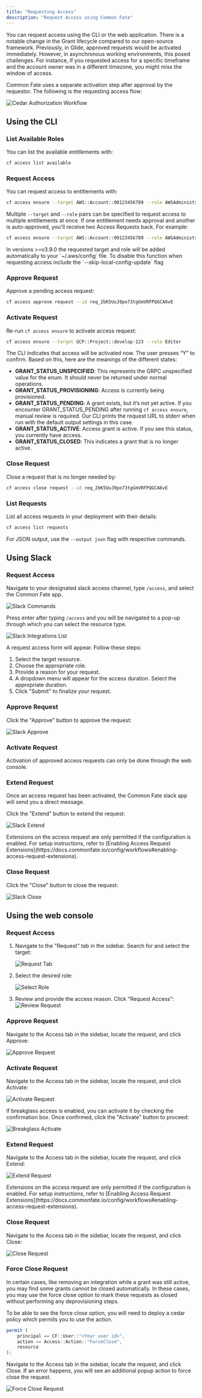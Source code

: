 ```yaml
---
title: "Requesting Access"
description: "Request Access using Common Fate"
---
```



You can request access using the CLI or the web application. There is a notable change in the Grant lifecycle compared to our open-source framework. Previously, in Glide, approved requests would be activated immediately. However, in asynchronous working environments, this posed challenges. For instance, if you requested access for a specific timeframe and the account owner was in a different timezone, you might miss the window of access.

Common Fate uses a separate activation step after approval by the requestor. The following is the requesting access flow:

![Cedar Authorization Workflow](assets/cedar-authorization-workflow.png)

## Using the CLI

### List Available Roles

You can list the available entitlements with:

```bash
cf access list available
```

### Request Access

You can request access to entitlements with:

```bash
cf access ensure --target AWS::Account::00123456789 --role AWSAdministratorAccess
```

Multiple `--target` and `--role` pairs can be specified to request access to multiple entitlements at once. If one entitlement needs approval and another is auto-approved, you'll receive two Access Requests back. For example:

```bash
cf access ensure --target AWS::Account::00123456789 --role AWSAdministratorAccess --target GCP::Project::develop-123 --role Editor
```

<Aside>
  In versions >=v3.9.0 the requested target and role will be added automatically
  to your `~/.aws/config` file. To disable this function when requesting access
  include the `--skip-local-config-update` flag
</Aside>

### Approve Request

Approve a pending access request:

```bash
cf access approve request --id req_2bK5UuJ9po73tgGmVRFPQGCA6vE
```

### Activate Request

Re-run `cf access ensure` to activate access request:

```bash
cf access ensure --target GCP::Project::develop-123 --role Editor
```

The CLI indicates that access will be activated now. The user presses “Y” to confirm. Based on this, here are the meanings of the different states:

- **GRANT_STATUS_UNSPECIFIED**: This represents the GRPC unspecified value for the enum. It should never be returned under normal operations.
- **GRANT_STATUS_PROVISIONING**: Access is currently being provisioned.
- **GRANT_STATUS_PENDING**: A grant exists, but it’s not yet active. If you encounter GRANT_STATUS_PENDING after running `cf access ensure`, manual review is required. Our CLI prints the request URL to stderr when run with the default output settings in this case.
- **GRANT_STATUS_ACTIVE**: Access grant is active. If you see this status, you currently have access.
- **GRANT_STATUS_CLOSED**: This indicates a grant that is no longer active.

### Close Request

Close a request that is no longer needed by:

```bash
cf access close request --id req_2bK5UuJ9po73tgGmVRFPQGCA6vE
```

### List Requests

List all access requests in your deployment with their details:

```bash
cf access list requests
```

For JSON output, use the `--output json` flag with respective commands.

## Using Slack

### Request Access

Navigate to your designated slack access channel, type `/access`, and select the Common Fate app.

![Slack Commands](assets/end-user/slack-commands.png)

Press enter after typing `/access` and you will be navigated to a pop-up through which
you can select the resource type.

![Slack Integrations List](assets/end-user/slack-integrations-list.png)

A request access form will appear. Follow these steps:

1. Select the target resource.
2. Choose the appropriate role.
3. Provide a reason for your request.
4. A dropdown menu will appear for the access duration. Select the appropriate duration.
5. Click "Submit" to finalize your request.

### Approve Request

Click the "Approve" button to approve the request:

![Slack Approve](assets/end-user/slack-approve.png)

### Activate Request

Activation of approved access requests can only be done through the web console.

### Extend Request

Once an access request has been activated, the Common Fate slack app will send you a direct message.

Click the "Extend" button to extend the request:

![Slack Extend](assets/end-user/slack-extend.png)

<Aside>
  Extensions on the access request are only permitted if the configuration is
  enabled. For setup instructions, refer to [Enabling Access Request
  Extensions](https://docs.commonfate.io/config/workflows#enabling-access-request-extensions).
</Aside>

### Close Request

Click the "Close" button to close the request:

![Slack Close](assets/end-user/slack-approve.png)

## Using the web console

### Request Access

1. Navigate to the "Request" tab in the sidebar. Search for and select the target:

   ![Request Tab](assets/end-user/request.png)

2. Select the desired role:

   ![Select Role](assets/end-user/select-role.png)

3. Review and provide the access reason. Click "Request Access":
   ![Review Request](assets/end-user/review-request.png)

### Approve Request

Navigate to the Access tab in the sidebar, locate the request, and click Approve:

![Approve Request](assets/end-user/approve.png)

### Activate Request

Navigate to the Access tab in the sidebar, locate the request, and click Activate:

![Activate Request](assets/end-user/activate.png)

If breakglass access is enabled, you can activate it by checking the confirmation box. Once confirmed, click the "Activate" button to proceed:

![Breakglass Activate](assets/end-user/breakglass-activate.png)

### Extend Request

Navigate to the Access tab in the sidebar, locate the request, and click Extend:

![Extend Request](assets/end-user/extend.png)

<Aside>
  Extensions on the access request are only permitted if the configuration is
  enabled. For setup instructions, refer to [Enabling Access Request
  Extensions](https://docs.commonfate.io/config/workflows#enabling-access-request-extensions).
</Aside>

### Close Request

Navigate to the Access tab in the sidebar, locate the request, and click Close:

![Close Request](assets/end-user/close.png)

### Force Close Request

In certain cases, like removing an integration while a grant was still active, you may find some grants cannot be closed automatically.
In these cases, you may use the force close option to mark these requests as closed without performing any deprovisioning steps.

To be able to see the force close option, you will need to deploy a cedar policy which permits you to use the action.

```js
permit (
    principal == CF::User::"<Your user id>",
    action == Access::Action::"ForceClose",
    resource
);
```

Navigate to the Access tab in the sidebar, locate the request, and click Close. If an error happens, you will see an additional popup action to force close the request.

![Force Close Request](assets/end-user/force-close.png)
